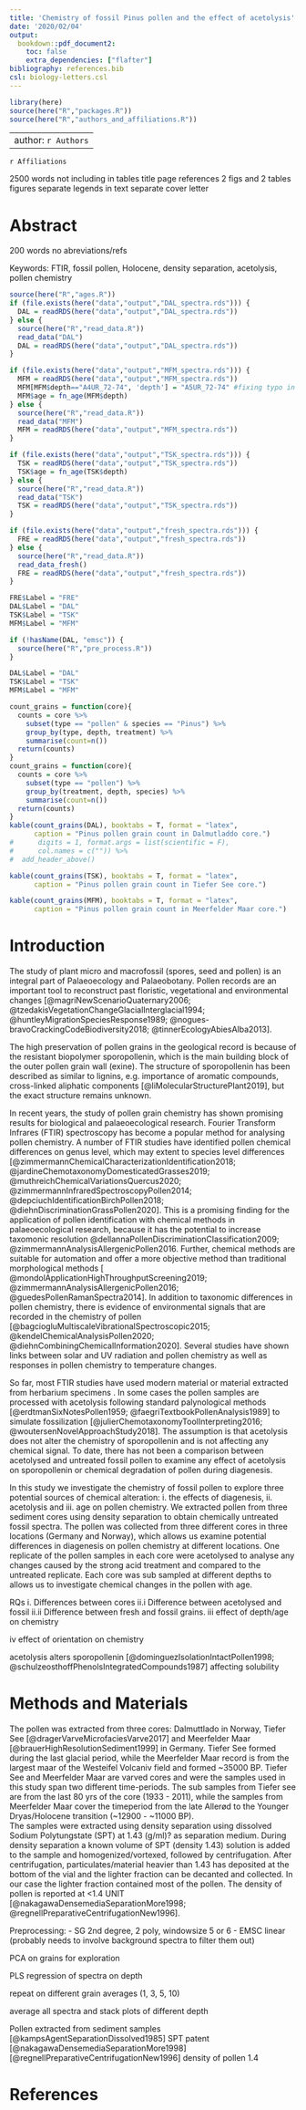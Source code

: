 ```yaml
---
title: 'Chemistry of fossil Pinus pollen and the effect of acetolysis'
date: '2020/02/04'
output:
  bookdown::pdf_document2:
    toc: false
    extra_dependencies: ["flafter"]
bibliography: references.bib
csl: biology-letters.csl
---
```


```r
library(here)
source(here("R","packages.R"))
source(here("R","authors_and_affiliations.R"))
```

---
author: `r Authors`
---
`r Affiliations`

2500 words not including in tables title page references
2 figs and 2 tables
figures separate legends in text
separate cover letter

<!-- 
A  200
I  500
MM 400
R  500
D  800
-->

\newpage

# Abstract
200 words no abreviations/refs

Keywords: FTIR, fossil pollen, Holocene, density separation, acetolysis, pollen chemistry

\newpage
<!-- READ DATA -->
```r
source(here("R","ages.R"))
if (file.exists(here("data","output","DAL_spectra.rds"))) {
  DAL = readRDS(here("data","output","DAL_spectra.rds"))
} else {
  source(here("R","read_data.R"))
  read_data("DAL")
  DAL = readRDS(here("data","output","DAL_spectra.rds"))
}

if (file.exists(here("data","output","MFM_spectra.rds"))) {
  MFM = readRDS(here("data","output","MFM_spectra.rds"))
  MFM[MFM$depth=="A4UR_72-74", 'depth'] = "A5UR_72-74" #fixing typo in sample name
  MFM$age = fn_age(MFM$depth)
} else {
  source(here("R","read_data.R"))
  read_data("MFM")
  MFM = readRDS(here("data","output","MFM_spectra.rds"))
}

if (file.exists(here("data","output","TSK_spectra.rds"))) {
  TSK = readRDS(here("data","output","TSK_spectra.rds"))
  TSK$age = fn_age(TSK$depth)
} else {
  source(here("R","read_data.R"))
  read_data("TSK")
  TSK = readRDS(here("data","output","TSK_spectra.rds"))
}

if (file.exists(here("data","output","fresh_spectra.rds"))) {
  FRE = readRDS(here("data","output","fresh_spectra.rds"))
} else {
  source(here("R","read_data.R"))
  read_data_fresh()
  FRE = readRDS(here("data","output","fresh_spectra.rds"))
}

FRE$Label = "FRE"
DAL$Label = "DAL"
TSK$Label = "TSK"
MFM$Label = "MFM"
```

<!-- PRE-PROCESS DATA -->
```r
if (!hasName(DAL, "emsc")) {
  source(here("R","pre_process.R"))
}
```

<!-- PCA -->
```r
DAL$Label = "DAL"
TSK$Label = "TSK"
MFM$Label = "MFM"
```


```r
count_grains = function(core){
  counts = core %>%
    subset(type == "pollen" & species == "Pinus") %>% 
    group_by(type, depth, treatment) %>%
    summarise(count=n())
  return(counts)
}
count_grains = function(core){
  counts = core %>%
    subset(type == "pollen") %>% 
    group_by(treatment, depth, species) %>%
    summarise(count=n())
  return(counts)
}
kable(count_grains(DAL), booktabs = T, format = "latex",
      caption = "Pinus pollen grain count in Dalmutladdo core.")
#      digits = 1, format.args = list(scientific = F),
#      col.names = c("")) %>% 
#  add_header_above()
```

```r
kable(count_grains(TSK), booktabs = T, format = "latex",
      caption = "Pinus pollen grain count in Tiefer See core.")
```

```r
kable(count_grains(MFM), booktabs = T, format = "latex",
      caption = "Pinus pollen grain count in Meerfelder Maar core.")
```

\newpage

# Introduction
<!--Main Goal: Explore the chemical differences between fresh and untreated fossil pollen.-->

The study of plant micro and macrofossil (spores, seed and pollen) is an integral part of Palaeoecology and Palaeobotany.
Pollen records are an important tool to reconstruct past floristic, vegetational and environmental changes [@magriNewScenarioQuaternary2006; @tzedakisVegetationChangeGlacialInterglacial1994; @huntleyMigrationSpeciesResponse1989; @nogues-bravoCrackingCodeBiodiversity2018; @tinnerEcologyAbiesAlba2013].

The high preservation of pollen grains in the geological record is because of the resistant biopolymer sporopollenin, which is the main building block of the outer pollen grain wall (exine).
The structure of sporopollenin has been described as similar to lignins, e.g. importance of aromatic compounds, cross-linked aliphatic components [@liMolecularStructurePlant2019], but the exact structure remains unknown.

In recent years, the study of pollen grain chemistry has shown promising results for biological and palaeoecological research.
Fourier Transform Infrares (FTIR) spectroscopy has become a popular method for analysing pollen chemistry.
A number of FTIR studies have identified pollen chemical differences on genus level, which may extent to species level differences [@zimmermannChemicalCharacterizationIdentification2018; @jardineChemotaxonomyDomesticatedGrasses2019; @muthreichChemicalVariationsQuercus2020; @zimmermannInfraredSpectroscopyPollen2014; @depciuchIdentificationBirchPollen2018; @diehnDiscriminationGrassPollen2020]. 
This is a promising finding for the application of pollen identification with chemical methods in palaeoecological research, because it has the potential to increase taxomonic resolution @dellannaPollenDiscriminationClassification2009; @zimmermannAnalysisAllergenicPollen2016.
Further, chemical methods are suitable for automation and offer a more objective method than traditional morphological methods [ @mondolApplicationHighThroughputScreening2019; @zimmermannAnalysisAllergenicPollen2016; @guedesPollenRamanSpectra2014].
In addition to taxonomic differences in pollen chemistry, there is evidence of environmental signals that are recorded in the chemistry of pollen [@bagciogluMultiscaleVibrationalSpectroscopic2015; @kendelChemicalAnalysisPollen2020; @diehnCombiningChemicalInformation2020].
Several studies have shown links between solar and UV radiation and pollen chemistry as well as responses in pollen chemistry to temperature changes.

So far, most FTIR studies have used modern material or material extracted from herbarium specimens .
In some cases the pollen samples are processed with acetolysis following standard palynological methods [@erdtmanSixNotesPollen1959; @faegriTextbookPollenAnalysis1989] to simulate fossilization [@julierChemotaxonomyToolInterpreting2016; @woutersenNovelApproachStudy2018].
The assumption is that acetolysis does not alter the chemistry of sporopollenin and is not affecting any chemical signal.
To date, there has not been a comparison between acetolysed and untreated fossil pollen to examine any effect of acetolysis on sporopollenin or chemical degradation of pollen during diagenesis.

In this study we investigate the chemistry of fossil pollen to explore three potential sources of chemical alteration: i. the effects of diagenesis, ii. acetolysis and iii. age on pollen chemistry.
We extracted pollen from three sediment cores using density separation to obtain chemically untreated fossil spectra.
The pollen was collected from three different cores in three locations (Germany and Norway), which allows us examine potential differences in diagenesis on pollen chemistry at different locations.
One replicate of the pollen samples in each core were acetolysed to analyse any changes caused by the strong acid treatment and compared to the untreated replicate.
Each core was sub sampled at different depths to allows us to investigate chemical changes in the pollen with age.

RQs
i. Differences between cores
ii.i Difference between acetolysed and fossil
ii.ii Difference between fresh and fossil grains.
iii effect of depth/age on chemistry

iv effect of orientation on chemistry

    
acetolysis alters sporopollenin [@dominguezIsolationIntactPollen1998; @schulzeosthoffPhenolsIntegratedCompounds1987] affecting solubility

# Methods and Materials

The pollen was extracted from three cores: Dalmuttlado in Norway, Tiefer See [@dragerVarveMicrofaciesVarve2017] and Meerfelder Maar [@brauerHighResolutionSediment1999] in Germany.
Tiefer See formed during the last glacial period, while the Meerfelder Maar record is from the largest maar of the Westeifel Volcaniv field and formed ~35000 BP.
Tiefer See and Meerfelder Maar are varved cores and were the samples used in this study span two different time-periods.
The sub samples from Tiefer see are from the last 80 yrs of the core (1933 - 2011), while the samples from Meerfelder Maar cover the timeperiod from the late Allerød to the Younger Dryas/Holocene transition (~12900 - ~11000 BP).  
The samples were extracted using density separation using dissolved Sodium Polytungstate (SPT) at 1.43 (g/ml)? as separation medium. <!--FM: check Unit-->
During density separation a known volume of SPT (density 1.43) solution is added to the sample and homogenized/vortexed, followed by centrifugation.
After centrifugation, particulates/material heavier than 1.43 has deposited at the bottom of the vial and the lighter fraction can be decanted and collected.
In our case the lighter fraction contained most of the pollen.
The density of pollen is reported at <1.4 UNIT [@nakagawaDensemediaSeparationMore1998; @regnellPreparativeCentrifugationNew1996].

Preprocessing:
- SG 2nd degree, 2 poly, windowsize 5 or 6
- EMSC linear (probably needs to involve background spectra to filter them out)

PCA on grains for exploration

PLS regression of spectra on depth

repeat on different grain averages (1, 3, 5, 10)

average all spectra and stack plots of different depth

Pollen extracted from sediment samples 
[@kampsAgentSeparationDissolved1985] SPT patent
[@nakagawaDensemediaSeparationMore1998] 
[@regnellPreparativeCentrifugationNew1996] density of pollen 1.4

# References
